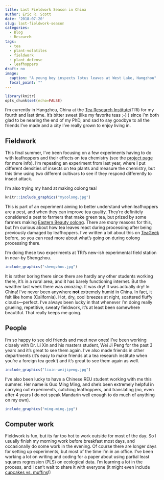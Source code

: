 ```yaml
---
title: Last Fieldwork Season in China
author: Eric R. Scott
date: '2018-07-20'
slug: last-fieldwork-season
categories:
  - Blog
  - Research
tags:
  - tea
  - plant-volatiles
  - fieldwork
  - plant-defense
  - leafhoppers
draft: no
image:
  caption: "A young boy inspects lotus leaves at West Lake, Hangzhou"
  focal_point: ""
---
```

```r
library(knitr)
opts_chunk$set(echo=FALSE)
```

I'm currently in Hangzhou, China at the [Tea Research Institute](www.tricaas.com)(TRI) for my fourth and last time.  It's bitter sweet (like my favorite teas ;-) ) since I'm both glad to be nearing the end of my PhD, and sad to say goodbye to all the friends I've made and a city I've really grown to enjoy living in.

## Fieldwork
This final summer, I've been focusing on a few experiments having to do with leafhoppers and their effects on tea chemistry (see the [project page](/project/climate-leafhopper-quality/) for more info). I'm repeating an experiment from last year, where I put different densities of insects on tea plants and measure the chemistry, but this time using two different cultivars to see if they respond differently to insect attack.

I'm also trying my hand at making oolong tea!
```r
knitr::include_graphics("myoolong.jpg")
```

This is part of an experiment aiming to better understand when leafhoppers are a pest, and when they can improve tea quality.  They're definitely considered a pest to farmers that make green tea, but prized by some farmers making [Eastern Beauty oolong](https://specialtyteaalliance.org/world-of-tea/oriental-beauty-bug-bitten-teas/).  There are *many* reasons for this, but I'm curious about how tea leaves react during processing after being previously damaged by leafhoppers.  I've written a bit about this on [TeaGeek](http://www.teageek.net/blog/2018/03/oolong-mid-oxidized/) before, so you can read more about what's going on during oolong processing there.

I'm doing these two experiments at TRI's new-ish experimental field station in near-by Shengzhou.

```r
include_graphics("shengzhou.jpg")
```

It is rather boring there since there are hardly any other students working there, it's in a rural area, and it has barely functioning internet.  But the weather last week there was *amazing*.  It was dry!  It was actually dry! In China!  I've never been anywhere **not** extremely humid in China.  In fact, it felt like home (California).  Hot, dry, cool breezes at night, scattered fluffy clouds---perfect. I've always been lucky in that whenever I'm doing really grueling, repetitive, sweaty fieldwork, it's at least been somewhere beautiful.  That really keeps me going.

## People
I'm so happy to see old friends and meet new ones!  I've been working closely with Dr. Li Xin and his masters student, Wei Ji Peng for the past 3 years and it's great to see them again.  I've also made friends in other departments (it's easy to make friends at a tea research institute when you're a foreign tea geek!) and it's great to see them again as well.

```r
include_graphics("lixin-weijipeng.jpg")
```

I've also been lucky to have a Chinese REU student working with me this summer.  Her name is Guo Ming Ming, and she's been extremely helpful in carrying out experiments, catching leafhoppers, and translating (no, even after 4 years I do not speak Mandarin well enough to do much of anything on my own).

```r
include_graphics("ming-ming.jpg")
```

## Computer work
Fieldwork is fun, but its far too hot to work outside for most of the day.  So I usually finish my morning work before breakfast most days, and occasionally do some work in the evening.  Of course there are longer days for setting up experiments, but most of the time I'm in an office.  I've been working a lot on writing and coding for a paper about using partial least squares regression (PLS) on ecological data.  I'm learning a lot in the process, and I can't wait to share it with everyone (it might even include [cupcakes vs. muffins](/2018/03/05/cupcakes-vs-muffins/)!)

